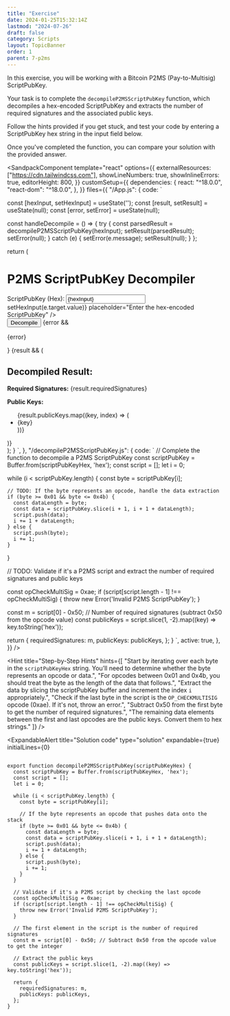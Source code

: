 ```yaml
---
title: "Exercise"
date: 2024-01-25T15:32:14Z
lastmod: "2024-07-26"
draft: false
category: Scripts
layout: TopicBanner
order: 1
parent: 7-p2ms
---
```


In this exercise, you will be working with a Bitcoin P2MS (Pay-to-Multisig) ScriptPubKey.

Your task is to complete the `decompileP2MSScriptPubKey` function, which decompiles a hex-encoded ScriptPubKey and extracts the number of required signatures and the associated public keys.

Follow the hints provided if you get stuck, and test your code by entering a ScriptPubKey hex string in the input field below.

Once you've completed the function, you can compare your solution with the provided answer.

<SandpackComponent
      template="react"
      options={{
        externalResources: ["https://cdn.tailwindcss.com"],
        showLineNumbers: true,
        showInlineErrors: true,
        editorHeight: 800,
      }}
      customSetup={{
        dependencies: {
          react: "^18.0.0",
          "react-dom": "^18.0.0",
        },
      }}
      files={{
        "/App.js": {
          code: `

  const [hexInput, setHexInput] = useState('');
  const [result, setResult] = useState(null);
  const [error, setError] = useState(null);

const handleDecompile = () => {
try {
const parsedResult = decompileP2MSScriptPubKey(hexInput);
setResult(parsedResult);
setError(null);
} catch (e) {
setError(e.message);
setResult(null);
}
};

return (

<div className="p-6 max-w-lg mx-auto bg-white shadow-md rounded-lg">
<h1 className="text-2xl font-bold mb-4">P2MS ScriptPubKey Decompiler</h1>
<div className="mb-4">
<label htmlFor="hexInput" className="block text-sm font-medium text-gray-700">
ScriptPubKey (Hex):
</label>
<input
type="text"
id="hexInput"
className="mt-1 p-2 w-full border border-gray-300 rounded-md shadow-sm"
value={hexInput}
onChange={(e) => setHexInput(e.target.value)}
placeholder="Enter the hex-encoded ScriptPubKey"
/>
</div>
<button
        onClick={handleDecompile}
        className="w-full bg-blue-500 text-white py-2 px-4 rounded-md hover:bg-blue-600 transition"
      >
Decompile
</button>
{error && <p className="text-red-500 mt-4">{error}</p>}
{result && (
<div className="mt-4 bg-gray-100 p-4 rounded-md">
<h2 className="text-xl font-semibold">Decompiled Result:</h2>
<p className="mt-2"><strong>Required Signatures:</strong> {result.requiredSignatures}</p>
<div className="mt-2">
<strong>Public Keys:</strong>
<ul className="list-disc list-inside">
{result.publicKeys.map((key, index) => (
<li key={index}>{key}</li>
))}
</ul>
</div>
</div>
)}
</div>
);
}
`,
        },
        "/decompileP2MSScriptPubKey.js": {
          code: `
// Complete the function to decompile a P2MS ScriptPubKey
const scriptPubKey = Buffer.from(scriptPubKeyHex, 'hex');
const script = [];
let i = 0;

while (i < scriptPubKey.length) {
const byte = scriptPubKey[i];

    // TODO: If the byte represents an opcode, handle the data extraction
    if (byte >= 0x01 && byte <= 0x4b) {
      const dataLength = byte;
      const data = scriptPubKey.slice(i + 1, i + 1 + dataLength);
      script.push(data);
      i += 1 + dataLength;
    } else {
      script.push(byte);
      i += 1;
    }

}

// TODO: Validate if it's a P2MS script and extract the number of required signatures and public keys

const opCheckMultiSig = 0xae;
if (script[script.length - 1] !== opCheckMultiSig) {
throw new Error('Invalid P2MS ScriptPubKey');
}

const m = script[0] - 0x50; // Number of required signatures (subtract 0x50 from the opcode value)
const publicKeys = script.slice(1, -2).map((key) => key.toString('hex'));

return {
requiredSignatures: m,
publicKeys: publicKeys,
};
}
`,
active: true,
},
}}
/>

<Hint
    title="Step-by-Step Hints"
    hints={[
        "Start by iterating over each byte in the `scriptPubKeyHex` string. You’ll need to determine whether the byte represents an opcode or data.",
        "For opcodes between 0x01 and 0x4b, you should treat the byte as the length of the data that follows.",
        "Extract the data by slicing the scriptPubKey buffer and increment the index `i` appropriately.",
        "Check if the last byte in the script is the `OP_CHECKMULTISIG` opcode (0xae). If it's not, throw an error.",
        "Subtract 0x50 from the first byte to get the number of required signatures.",
        "The remaining data elements between the first and last opcodes are the public keys. Convert them to hex strings."
    ]}
/>

<ExpandableAlert
  title="Solution code"
  type="solution"
  expandable={true}
  initialLines={0}
>

```

export function decompileP2MSScriptPubKey(scriptPubKeyHex) {
  const scriptPubKey = Buffer.from(scriptPubKeyHex, 'hex');
  const script = [];
  let i = 0;

  while (i < scriptPubKey.length) {
    const byte = scriptPubKey[i];

    // If the byte represents an opcode that pushes data onto the stack
    if (byte >= 0x01 && byte <= 0x4b) {
      const dataLength = byte;
      const data = scriptPubKey.slice(i + 1, i + 1 + dataLength);
      script.push(data);
      i += 1 + dataLength;
    } else {
      script.push(byte);
      i += 1;
    }
  }

  // Validate if it's a P2MS script by checking the last opcode
  const opCheckMultiSig = 0xae;
  if (script[script.length - 1] !== opCheckMultiSig) {
    throw new Error('Invalid P2MS ScriptPubKey');
  }

  // The first element in the script is the number of required signatures
  const m = script[0] - 0x50; // Subtract 0x50 from the opcode value to get the integer

  // Extract the public keys
  const publicKeys = script.slice(1, -2).map((key) => key.toString('hex'));

  return {
    requiredSignatures: m,
    publicKeys: publicKeys,
  };
}

```

</ExpandableAlert>
